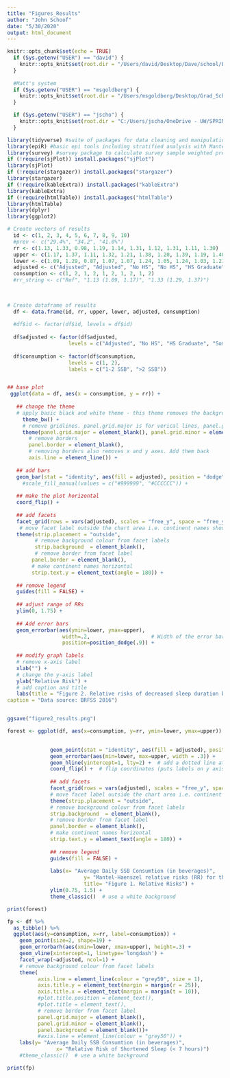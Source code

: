 ```yaml
---
title: "Figures_Results"
author: "John Schoof"
date: "5/30/2020"
output: html_document
---
```





```r
knitr::opts_chunk$set(echo = TRUE)
  if (Sys.getenv("USER") == "david") {
    knitr::opts_knit$set(root.dir = "/Users/david/Desktop/Dave/school/Epi 514/Final Project/Analysis/")
  }
  
  #Matt's system
  if (Sys.getenv("USER") == "msgoldberg") {
    knitr::opts_knit$set(root.dir = "/Users/msgoldberg/Desktop/Grad_School/Year_1/Q3/EPI514/SSB_Paper/")
  }

  if (Sys.getenv("USER") == "jscho") {
    knitr::opts_knit$set(root.dir = "C:/Users/jscho/OneDrive - UW/SPRING 2020-LAPTOP-7K6NFTGB/EPI 514/")
  }


```




```r

library(tidyverse) #suite of packages for data cleaning and manipulation
library(epiR) #basic epi tools including stratified analysis with Mantel Haenszel
library(survey) #survey package to calculate survey sample weighted prevalence
if (!require(sjPlot)) install.packages("sjPlot")
library(sjPlot)
if (!require(stargazer)) install.packages("stargazer")
library(stargazer)
if (!require(kableExtra)) install.packages("kableExtra")
library(kableExtra)
if (!require(htmlTable)) install.packages("htmlTable")
library(htmlTable)
library(dplyr)
library(ggplot2)
```




```r

# Create vectors of results
  id <- c(1, 2, 3, 4, 5, 6, 7, 8, 9, 10)  
  #prev <- c("29.4%", "34.2", "41.0%")
  rr <- c(1.13, 1.33, 0.98, 1.19, 1.14, 1.31, 1.12, 1.31, 1.11, 1.30)
  upper <- c(1.17, 1.37, 1.11, 1.32, 1.21, 1.38, 1.20, 1.39, 1.19, 1.40)
  lower <- c(1.09, 1.29, 0.87, 1.07, 1.07, 1.24, 1.05, 1.24, 1.03, 1.21)
  adjusted <- c("Adjusted", "Adjusted", "No HS", "No HS", "HS Graduate", "HS Graduate", "Some College", "Some College", "College Graduate", "College Graduate")
  consumption <- c(1, 2, 1, 2, 1, 2, 1, 2, 1, 2)
  #rr_string <- c("Ref", "1.13 (1.09, 1.17)", "1.33 (1.29, 1.37)")
  
  

# Create dataframe of results
  df <- data.frame(id, rr, upper, lower, adjusted, consumption)
  
  #df$id <- factor(df$id, levels = df$id)
  
  df$adjusted <- factor(df$adjusted, 
                    levels = c("Adjusted", "No HS", "HS Graduate", "Some College", "College Graduate"))
  
  df$consumption <- factor(df$consumption, 
                    levels = c(1, 2), 
                    labels = c("1-2 SSB", ">2 SSB"))



```



```r


## base plot
 ggplot(data = df, aes(x = consumption, y = rr)) +
   
   ## change the theme
   # apply basic black and white theme - this theme removes the background colour by default
     theme_bw() + 
     # remove gridlines. panel.grid.major is for verical lines, panel.grid.minor is for horizontal lines
     theme(panel.grid.major = element_blank(), panel.grid.minor = element_blank(),
       # remove borders
       panel.border = element_blank(),
       # removing borders also removes x and y axes. Add them back
       axis.line = element_line()) + 
   
   ## add bars
   geom_bar(stat = "identity", aes(fill = adjusted), position = "dodge") + 
     #scale_fill_manual(values = c("#999999", "#CCCCCC")) + 
   
   ## make the plot horizontal
   coord_flip() + 
   
   ## add facets 
   facet_grid(rows = vars(adjusted), scales = "free_y", space = "free_y", switch = "y") + 
    # move facet label outside the chart area i.e. continent names should be to the left of country names
   theme(strip.placement = "outside",
         # remove background colour from facet labels
         strip.background  = element_blank(),
         # remove border from facet label
        panel.border = element_blank(), 
        # make continent names horizontal
        strip.text.y = element_text(angle = 180)) + 
 
   ## remove legend
   guides(fill = FALSE) + 
  
   ## adjust range of RRs
   ylim(0, 1.75) +
   
   ## Add error bars
   geom_errorbar(aes(ymin=lower, ymax=upper),
                  width=.2,                    # Width of the error bars
                  position=position_dodge(.9)) +
  
   ## modify graph labels
   # remove x-axis label
   xlab("") +
   # change the y-axis label
   ylab("Relative Risk") + 
   # add caption and title
   labs(title = "Figure 2. Relative risks of decreased sleep duration by SSB consumption", 
caption = "Data source: BRFSS 2016")


ggsave("figure2_results.png")

```





```r


forest <- ggplot(df, aes(x=consumption, y=rr, ymin=lower, ymax=upper)) +
              

              geom_point(stat = "identity", aes(fill = adjusted), position = "dodge") + 
              geom_errorbar(aes(min=lower, max=upper, width = .3)) +
              geom_hline(yintercept=1, lty=2) +  # add a dotted line at x=1 after flip
              coord_flip() +  # flip coordinates (puts labels on y axis)
  
              ## add facets
              facet_grid(rows = vars(adjusted), scales = "free_y", space = "free_y", switch = "y") + 
              # move facet label outside the chart area i.e. continent names should be to the left of country names
              theme(strip.placement = "outside",
              # remove background colour from facet labels
              strip.background  = element_blank(),
              # remove border from facet label
              panel.border = element_blank(), 
              # make continent names horizontal
              strip.text.y = element_text(angle = 180)) + 
 
              ## remove legend
              guides(fill = FALSE) + 
              
              labs(x= "Average Daily SSB Consumtion (in beverages)",
                         y= "Mantel-Haenszel relative risks (RR) for the association between number of sugar-sweetened beverages (SSBs) consumed and sleep duration of <7 hours per day.",
                         title= "Figure 1. Relative Risks") +
              ylim(0.75, 1.5) +
              theme_classic()  # use a white background

print(forest)


```



```r

fp <- df %>%
  as_tibble() %>%
  ggplot(aes(y=consumption, x=rr, label=consumption)) +
    geom_point(size=2, shape=19) +
    geom_errorbarh(aes(xmin=lower, xmax=upper), height=.3) +
    geom_vline(xintercept=1, linetype='longdash') +
    facet_wrap(~adjusted, ncol=1) +
    # remove background colour from facet labels
    theme(
          axis.line = element_line(colour = "grey50", size = 1),
          axis.title.y = element_text(margin = margin(r = 25)),
          axis.title.x = element_text(margin = margin(t = 10)),
          #plot.title.position = element_text(),
          #plot.title = element_text(),
          # remove border from facet label
          panel.grid.major = element_blank(),
          panel.grid.minor = element_blank(),
          panel.background = element_blank())+
          #axis.line = element_line(colour = "grey50")) + 
    labs(y= "Average Daily SSB Consumtion (in beverages)",
                x= "Relative Risk of Shortened Sleep (< 7 hours)") 
    #theme_classic()  # use a white background

print(fp)


```



